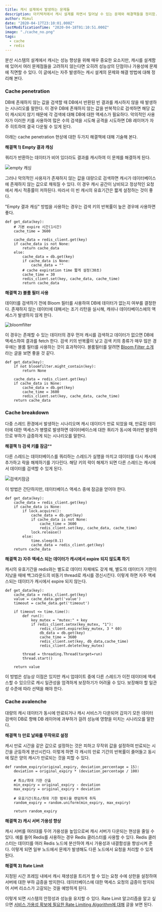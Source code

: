 ```yaml
---
title: 캐시 설계에서 발생하는 문제들
description: 아키텍처에서 캐시 설계를 하면서 일어날 수 있는 문제와 해결책들을 정리함.
author: Mimul
date: "2020-04-17T23:10:01.000Z"
lastModificationTime: "2020-04-18T01:10:51.000Z"
image: "./cache_no.png"
tags:
  - cache
  - redis
---
```

분산 시스템의 설계에서 캐시는 성능 향상을 위해 매우 중요한 요소지만, 캐시를 설계함에 있어서 여러 문제점들을 고려하지 않는다면 오히려 성능상의 단점이나 가용성에 문제에 직면할 수 있다. 이 글에서는 자주 발생하는 캐시 설계의 문제와 해결 방법에 대해 정리해 본다.

### Cache penetration

DB에 존재하지 않는 값을 검색할 때 DB에서 반환된 빈 결과를 캐시하지 않을 때 발생하는 시나리오를 말한다. 이 경우 DB에 존재하지 않는 값을 반복적으로 검색하면 해당 값이 캐시되지 않기 때문에 각 검색에 대해 DB에 대한 액세스가 필요하다. 악의적인 사용자가 이러한 키를 사용하여 많은 수의 검색을 시도해 공격을 시도하면 DB 레이어가 자주 히트하여 결국 다운될 수 있게 된다.

아래는 cache penetration 현상에 대한 두가지 해결책에 대해 기술해 본다.

**해결책 1) Empty 결과 캐싱**

쿼리가 반환하는 데이터가 비어 있더라도 결과를 캐시하여 이 문제를 해결하게 된다.

![empty 캐싱](./cache_penetration_ans1.png)

그러나 악의적인 사용자가 존재하지 않는 값을 대량으로 검색하면 캐시가 데이터베이스에 존재하지 않는 값으로 채워질 수 있다. 이 경우 캐시 공간이 낭비되고 정상적인 요청에서 캐시 적중률이 저하된다. 따라서 이 빈 캐시의 유효기간은 짧게 설정하는 것이 좋다.

"Empty 결과 캐싱" 방법을 사용하는 경우는 검색 키의 반복률이 높은 경우에 사용하면 좋다.

```
def get_data(key):
    # 기본 expire 시간(1시간)
    cache_time = 3600 

    cache_data = redis_client.get(key)
    if cache_data is not None:
        return cache_data
    else:
        cache_data = db.get(key)
        if cache_data is None:
            cache_data = ""
	    # cache expiration time 짧게 설정(30초)
	    cache_time = 30 
        redis_client.set(key, cache_data, cache_time)
        return cache_data
```

**해결책 2) 블룸 필터 사용**

데이터를 검색하기 전에 Bloom 필터를 사용하여 DB에 데이터가 없는지 여부를 결정한다. 존재하지 않는 데이터에 대해서는 조기 리턴을 실시해, 캐쉬나 데이타베이스에의 액세스가 발생하지 않게 한다.

![bloomfilter](./cache_penetration_ans2.png)

이 경우는 존재할 수 있는 데이터의 경우 먼저 캐시를 검색하고 데이터가 없으면 DB에 액세스하여 결과를 fetch 한다. 검색 키의 반복률이 낮고 검색 키의 종류가 매우 많은 경우에는 블룸 필터를 사용하는 것이 효과적이다. 블룸필터를 알려면 [Bloom Filter 소개](https://www.mimul.com/blog/bloom-filter/)라는 글을 보면 좋을 것 같다.

```
def get_data(key):
    if not bloomfilter.might_contain(key):
        return None
	
    cache_data = redis_client.get(key)
    if cache_data is None: 
		cache_data = db.get(key)
		cache_time = 3600 
		redis_client.set(key, cache_data, cache_time)
    return cache_data
```

### Cache breakdown

다중 스레드 환경에서 발생하는 시나리오며 캐시 데이터가 만료 되었을 때, 만료된 데이터에 대한 액세스가 병렬로 발생하면 데이터베이스에 대한 쿼리가 동시에 여러번 발생하므로 부하가 급증하게 되는 시나리오를 말한다.

**해결책 1) 검색 키를 잠금****

다른 스레드는 데이터베이스를 쿼리하는 스레드가 실행을 마치고 데이터를 다시 캐시에 추가하고 락을 해제하기를 기다린다. 해당 키의 락이 해제가 되면 다른 스레드는 캐시에서 데이터를 검색할 수 있게 된다.

![검색키잠금](./cache_breakdown_ans1.png)

이 방법은 간단하지만, 데이터베이스 액세스 중에 잠금을 얻어야 한다.

```
def get_data(key):
    cache_data = redis_client.get(key)
    if cache_data is None: 
        if lock.acquire(): 
            cache_data = db.get(key)
            if cache_data is not None:
            	cache_time = 3600
                redis_client.set(key, cache_data, cache_time)
            lock.release()
        else:  
            time.sleep(0.1)
            cache_data = redis_client.get(key)
    return cache_data

```

**해결책 2) 자주 액세스 되는 데이터가 캐시에서 expire 되지 않도록 하기**

캐시의 유효기간을 redis와는 별도로 데이터 자체에도 갖게 해, 별도의 데이터가 기한이 지났을 때에 백그라운드의 비동기 thread로 캐시를 갱신시킨다. 이렇게 하면 자주 액세스되는 데이터가 캐시에서 expire 되지 않는다.

```
def get_data(key):
    cache_data = redis_client.get(key)
    value = cache_data.get('value')
    timeout = cache_data.get('timeout')

    if timeout <= time.time():
        def run():
            key_mutex = "mutex:" + key
            if redis_client.setnx(key_mutex, "1"):
                redis_client.expire(key_mutex, 3 * 60)
                db_data = db.get(key)
                cache_time = 3600
                redis_client.set(key, db_data,cache_time)
                redis_client.delete(key_mutex)

        thread = threading.Thread(target=run)
        thread.start()

    return value
```

이 방법은 성능상 이점은 있지만 캐시 업데이트 중에 다른 스레드가 이전 데이터에 액세스할 수 있으므로 캐시 일관성을 엄격하게 보장하기가 어려울 수 있다. 보장해야 할 일관성 수준에 따라 선택을 해야 한다.

### Cache avalenche

대량의 캐시 데이터가 동시에 만료되거나 캐시 서비스가 다운되어 갑자기 모든 데이터 검색이 DB로 향해 DB 레이어에 과부하가 걸려 성능에 영향을 미치는 시나리오를 말한다.

**해결책 1) 만료 날짜를 무작위로 설정**

캐시 만료 시간을 같은 값으로 설정하는 것은 피하고 무작위 값을 설정하여 만료되는 시간을 균등하게 분산시킨다. 이렇게 하면 각 캐시의 만료 기간의 반복률이 줄어들고 동시에 많은 양의 캐시가 만료되는 것을 피할 수 있다.

```
def random_expiry(original_expiry, deviation_percentage = 15):
    deviation = original_expiry * (deviation_percentage / 100)

    # 최소/최대 기한 산출
    min_expiry = original_expiry - deviation
    max_expiry = original_expiry + deviation

    # 유효기간(최소/최대 기한 범위)을 랜덤하게 취득
    random_expiry = random.uniform(min_expiry, max_expiry)

    return random_expiry

```

**해결책 2) 캐시 서버 가용성 향상**

캐시 서버를 여러대를 두어 가용성을 높임으로써 캐시 서버가 다운되는 현상을 줄일 수 있다. 예를 들어 Redis를 사용하는 경우 Redis 클러스터를 사용할 수 있다. Redis 클러스터는 데이터를 여러 Redis 노드에 분산하여 캐시 가용성과 내결함성을 향상시켜 준다. 이렇게 되면 일부 노드에서 문제가 발생해도 다른 노드에서 요청을 처리할 수 있게 된다.

**해결책 3) Rate Limit**

지정된 시간 프레임 내에서 캐시 재생성을 트리거 할 수 있는 요청 수에 상한을 설정하여 서버에 대한 부하 급증을 방지한다. 데이터베이스에 대한 액세스 요청의 급증이 방지되어 서버 리소스가 고갈되는 것을 예방하게 된다. 

이렇게 되면 시스템의 안정성과 성능을 유지할 수 있다. Rate Limit 알고리즘을 알고 싶으면 [서비스 가용성 확보에 필요한 Rate Limiting Algorithm에 대해](https://www.mimul.com/blog/about-rate-limit-algorithm/) 글을 보면 된다.